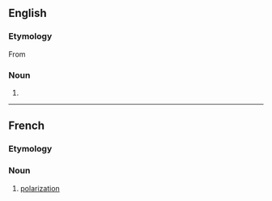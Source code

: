 {{also|Polarisation}}

==English==

===Etymology===
From {{etyl|fr|en}} {{m|fr|polarisation}}

===Noun===
{{en-noun}}

# {{standard spelling of|from=non-Oxford British spelling|polarization|lang=en}}

----

==French==

===Etymology===
{{suffix|polariser|ation|lang=fr}}

===Noun===
{{fr-noun|f}}

# [[polarization]]